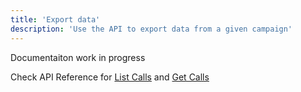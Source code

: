 ```yaml
---
title: 'Export data'
description: 'Use the API to export data from a given campaign'
---
```


<Note>
  Documentaiton work in progress
</Note>

Check API Reference for [List Calls](/api-reference/calls/list-calls) and [Get Calls](/api-reference/call-logs/get-call-log)